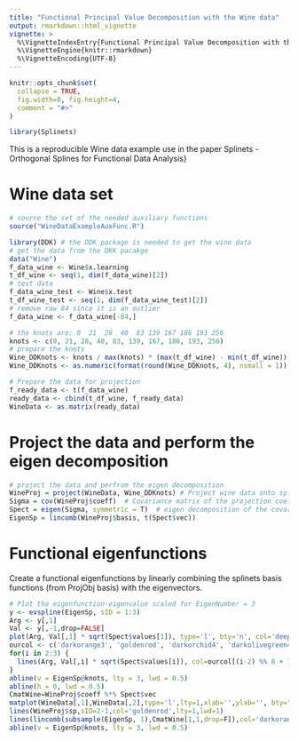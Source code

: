 ```yaml
---
title: "Functional Principal Value Decomposition with the Wine data"
output: rmarkdown::html_vignette
vignette: >
  %\VignetteIndexEntry{Functional Principal Value Decomposition with the Wine data}
  %\VignetteEngine{knitr::rmarkdown}
  %\VignetteEncoding{UTF-8}
---
```


```r
knitr::opts_chunk$set(
  collapse = TRUE,
  fig.width=8, fig.height=4,
  comment = "#>"
)
```

```r
library(Splinets)
```


This is a reproducible Wine data example use in the paper Splinets - Orthogonal Splines for Functional Data Analysis}

# Wine data set

```r
# source the set of the needed auxiliary functions
source("WineDataExampleAuxFunc.R")
```

```r
library(DDK) # the DDK package is needed to get the wine data
# get the data from the DKK pacakge
data("Wine")
f_data_wine <- Wine$x.learning
t_df_wine <- seq(1, dim(f_data_wine)[2])
# test data
f_data_wine_test <- Wine$x.test
t_df_wine_test <- seq(1, dim(f_data_wine_test)[2])
# remove raw 84 since it is an outlier
f_data_wine <- f_data_wine[-84,]
```



```r
# the knots are: 0  21  28  40  83 139 167 186 193 256
knots <- c(0, 21, 28, 40, 83, 139, 167, 186, 193, 256)
# prepare the knots
Wine_DDKnots <- knots / max(knots) * (max(t_df_wine) - min(t_df_wine)) + min(t_df_wine)
Wine_DDKnots <- as.numeric(format(round(Wine_DDKnots, 4), nsmall = 1))
```


```r
# Prepare the data for projection
f_ready_data <- t(f_data_wine)
ready_data <- cbind(t_df_wine, f_ready_data)
WineData <- as.matrix(ready_data)
```

# Project the data and perform the eigen decomposition

```r
# project the data and perfrom the eigen decomposition
WineProj = project(WineData, Wine_DDKnots) # Project wine data onto spline bases
Sigma = cov(WineProj$coeff)  # Covariance matrix of the projection coefficients
Spect = eigen(Sigma, symmetric = T)  # eigen decomposition of the covariance matrix
EigenSp = lincomb(WineProj$basis, t(Spect$vec))
```

# Functional eigenfunctions 

Create a functional eigenfunctions  by linearly combining the splinets basis functions (from ProjObj basis) with the eigenvectors.

```r
# Plot the eigenfunction-eigenvalue scaled for EigenNumber = 3
y <- evspline(EigenSp, sID = 1:3)
Arg <- y[,1]
Val <- y[,-1,drop=FALSE]
plot(Arg, Val[,1] * sqrt(Spect$values[1]), type='l', bty='n', col='deepskyblue4', lty=1, lwd=2, xlab="", ylab="")
ourcol <- c('darkorange3', 'goldenrod', 'darkorchid4', 'darkolivegreen4', 'deepskyblue', 'red4', 'slateblue','deepskyblue4')
for(i in 2:3) {
  lines(Arg, Val[,i] * sqrt(Spect$values[i]), col=ourcol[(i-2) %% 8 + 1], lty=1, lwd=2)
}
abline(v = EigenSp@knots, lty = 3, lwd = 0.5)
abline(h = 0, lwd = 0.5)
CmatWine=WineProj$coeff %*% Spect$vec
matplot(WineData[,1],WineData[,2],type='l',lty=1,xlab='',ylab='', bty="n", col="deepskyblue4", xlim = c(-1.5,dim(t(WineData[, -1]))[2]))
lines(WineProj$sp,sID=2-1,col='goldenrod',lty=1,lwd=1)
lines(lincomb(subsample(EigenSp, 1),CmatWine[1,1,drop=F]),col='darkorange3')
abline(v = EigenSp@knots, lty = 3, lwd = 0.5)
```



